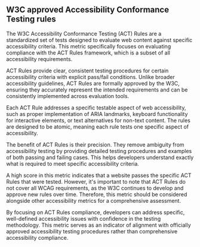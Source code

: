 ## W3C approved Accessibility Conformance Testing rules

The W3C Accessibility Conformance Testing (ACT) Rules are a standardized set of tests designed to evaluate web content against specific accessibility criteria. This metric specifically focuses on evaluating compliance with the ACT Rules framework, which is a subset of all accessibility requirements.

ACT Rules provide clear, consistent testing procedures for certain accessibility criteria with explicit pass/fail conditions. Unlike broader accessibility guidelines, ACT Rules are formally approved by the W3C, ensuring they accurately represent the intended requirements and can be consistently implemented across evaluation tools.

Each ACT Rule addresses a specific testable aspect of web accessibility, such as proper implementation of ARIA landmarks, keyboard functionality for interactive elements, or text alternatives for non-text content. The rules are designed to be atomic, meaning each rule tests one specific aspect of accessibility.

The benefit of ACT Rules is their precision. They remove ambiguity from accessibility testing by providing detailed testing procedures and examples of both passing and failing cases. This helps developers understand exactly what is required to meet specific accessibility criteria.

A high score in this metric indicates that a website passes the specific ACT Rules that were tested. However, it's important to note that ACT Rules do not cover all WCAG requirements, as the W3C continues to develop and approve new rules over time. Therefore, this metric should be considered alongside other accessibility metrics for a comprehensive assessment.

By focusing on ACT Rules compliance, developers can address specific, well-defined accessibility issues with confidence in the testing methodology. This metric serves as an indicator of alignment with officially approved accessibility testing procedures rather than comprehensive accessibility compliance.
